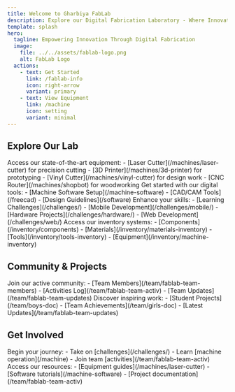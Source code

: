 ```yaml
---
title: Welcome to Gharbiya FabLab
description: Explore our Digital Fabrication Laboratory - Where Innovation Meets Creation
template: splash
hero:
  tagline: Empowering Innovation Through Digital Fabrication
  image:
    file: ../../assets/fablab-logo.png
    alt: FabLab Logo
  actions:
    - text: Get Started
      link: /fablab-info
      icon: right-arrow
      variant: primary
    - text: View Equipment
      link: /machine
      icon: setting
      variant: minimal
---
```



## Explore Our Lab

<CardGrid stagger>
	<Card title="Digital Fabrication" icon="setting">
		Access our state-of-the-art equipment:
		- [Laser Cutter](/machines/laser-cutter) for precision cutting
		- [3D Printer](/machines/3d-printer) for prototyping
		- [Vinyl Cutter](/machines/vinyl-cutter) for design work
		- [CNC Router](/machines/shopbot) for woodworking
	</Card>
	<Card title="Software & Tools" icon="laptop">
		Get started with our digital tools:
		- [Machine Software Setup](/machine-software)
		- [CAD/CAM Tools](/freecad)
		- [Design Guidelines](/software)
	</Card>
	<Card title="Resources & Learning" icon="open-book">
		Enhance your skills:
		- [Learning Challenges](/challenges/)
		- [Mobile Development](/challenges/mobile/)
		- [Hardware Projects](/challenges/hardware/)
		- [Web Development](/challenges/web/)
	</Card>
	<Card title="Lab Management" icon="document">
		Access our inventory systems:
		- [Components](/inventory/components)
		- [Materials](/inventory/materials-inventory)
		- [Tools](/inventory/tools-inventory)
		- [Equipment](/inventory/machine-inventory)
	</Card>
</CardGrid>

## Community & Projects

<CardGrid>
	<Card title="Meet Our Team" icon="starlight">
		Join our active community:
		- [Team Members](/team/fablab-team-members)
		- [Activities Log](/team/fablab-team-activ)
		- [Team Updates](/team/fablab-team-updates)
	</Card>
	<Card title="Featured Projects" icon="rocket">
		Discover inspiring work:
		- [Student Projects](/team/boys-doc)
		- [Team Achievements](/team/girls-doc)
		- [Latest Updates](/team/fablab-team-updates)
	</Card>
</CardGrid>

## Get Involved

<CardGrid>
	<Card title="Start Learning" icon="pen">
		Begin your journey:
		- Take on [challenges](/challenges/)
		- Learn [machine operation](/machine)
		- Join team [activities](/team/fablab-team-activ)
	</Card>
	<Card title="Resource Center" icon="information">
		Access our resources:
		- [Equipment guides](/machines/laser-cutter)
		- [Software tutorials](/machine-software)
		- [Project documentation](/team/fablab-team-activ)
	</Card>
</CardGrid>
